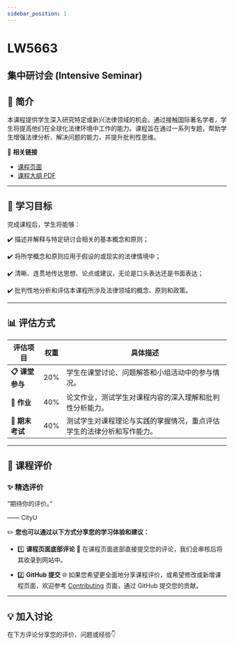 ```yaml
---
sidebar_position: 1
---
```


# LW5663
## 集中研讨会 (Intensive Seminar)

## **📘 简介**
本课程提供学生深入研究特定或新兴法律领域的机会。通过接触国际著名学者，学生将提高他们在全球化法律环境中工作的能力。课程旨在通过一系列专题，帮助学生增强法律分析、解决问题的能力，并提升批判性思维。

🔗 **相关链接**
- [课程页面](https://www.cityu.edu.hk/catalogue/pg/202526/course/LW5663.htm)
- [课程大纲 PDF](https://www.cityu.edu.hk/catalogue/pg/202526/course/LW5663.pdf)

---

## **🎯 学习目标**

完成课程后，学生将能够：

✔️ 描述并解释与特定研讨会相关的基本概念和原则；

✔️ 将所学概念和原则应用于假设的或现实的法律情境中；

✔️ 清晰、连贯地传达思想、论点或建议，无论是口头表达还是书面表达；

✔️ 批判性地分析和评估本课程所涉及法律领域的概念、原则和政策。

---

## **📊 评估方式**

| **评估项目**         | **权重** | **具体描述**                                                                                       |
|---------------------|---------|---------------------------------------------------------------------------------------------------|
| **📋 课堂参与**       | 20%     | 学生在课堂讨论、问题解答和小组活动中的参与情况。                                                     |
| **📂 作业**           | 40%     | 论文作业，测试学生对课程内容的深入理解和批判性分析能力。                                             |
| **📂 期末考试**       | 40%     | 测试学生对课程理论与实践的掌握情况，重点评估学生的法律分析和写作能力。                                |

---

## **💬 课程评价**

### ✨ **精选评价**
<div className={commentStyles.commentBox}>
    <p className={commentStyles.commentText}>
        “期待你的评价。”
    </p>
    <p className={commentStyles.commentAuthor}>—— CityU</p>
</div>

✏️ **您也可以通过以下方式分享您的学习体验和建议：**

- 1️⃣ **课程页面底部评论**
💬 在课程页面底部直接提交您的评论，我们会审核后将其收录到网站中。

- 2️⃣ **GitHub 提交**
🌐 如果您希望更全面地分享课程评价，或希望修改或新增课程页面，欢迎参考 [Contributing](/contributing) 页面，通过 GitHub 提交您的贡献。

---

## **💡 加入讨论**

在下方评论分享您的评价、问题或经验👇
<Utterances />
